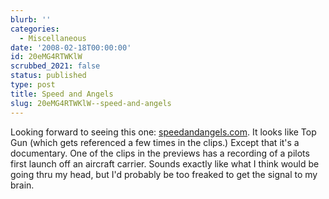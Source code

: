 ```yaml
---
blurb: ''
categories:
  - Miscellaneous
date: '2008-02-18T00:00:00'
id: 20eMG4RTWKlW
scrubbed_2021: false
status: published
type: post
title: Speed and Angels
slug: 20eMG4RTWKlW--speed-and-angels
---
```


Looking forward to seeing this one:
[speedandangels.com](http://www.speedandangels.com/). It looks like
Top Gun (which gets referenced a few times in the clips.) Except
that it's a documentary. One of the clips in the previews has a
recording of a pilots first launch off an aircraft carrier. Sounds
exactly like what I think would be going thru my head, but I'd
probably be too freaked to get the signal to my brain.
